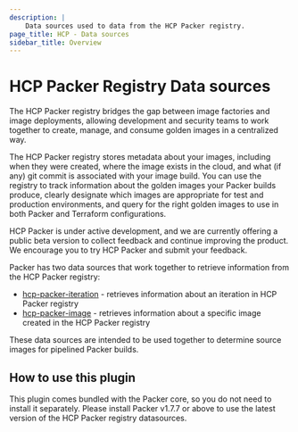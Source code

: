 ```yaml
---
description: |
    Data sources used to data from the HCP Packer registry.
page_title: HCP - Data sources
sidebar_title: Overview
---
```



# HCP Packer Registry Data sources

The HCP Packer registry bridges the gap between image factories and image 
deployments, allowing development and security teams to work together to create, 
manage, and consume golden images in a centralized way.

The HCP Packer registry stores metadata about your images, including when they 
were created, where the image exists in the cloud, and what (if any) git commit 
is associated with your image build. You can use the registry to track 
information about the golden images your Packer builds produce, clearly 
designate which images are appropriate for test and production environments, 
and query for the right golden images to use in both Packer and Terraform 
configurations.

HCP Packer is under active development, and we are currently offering a public 
beta version to collect feedback and continue improving the product. We 
encourage you to try HCP Packer and submit your feedback.

Packer has two data sources that work together to retrieve information from the
HCP Packer registry:

 * [hcp-packer-iteration](/docs/datasources/hcp/hcp-packer-iteration) - 
 	retrieves information about an iteration in HCP Packer registry
 * [hcp-packer-image](/docs/datasources/hcp/hcp-packer-image) - retrieves 
 	information about a specific image created in the HCP Packer registry

These data sources are intended to be used together to determine source images
for pipelined Packer builds. 

## How to use this plugin

This plugin comes bundled with the Packer core, so you do not need to install 
it separately. Please install Packer v1.7.7 or above to use the latest version
of the HCP Packer registry datasources. 